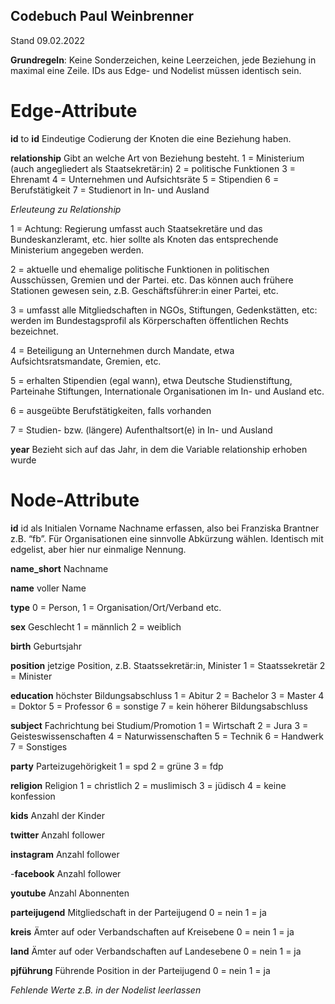 ## Codebuch Paul Weinbrenner
Stand 09.02.2022

**Grundregeln**:
Keine Sonderzeichen, keine Leerzeichen, jede Beziehung in
maximal eine Zeile. IDs aus Edge- und Nodelist müssen identisch sein.

# Edge-Attribute

**id** to **id**
Eindeutige Codierung der Knoten die eine Beziehung haben.

**relationship**
Gibt an welche Art von Beziehung besteht. 
1 = Ministerium (auch angegliedert als Staatsekretär:in)
2 = politische Funktionen
3 = Ehrenamt
4 = Unternehmen und Aufsichtsräte
5 = Stipendien
6 = Berufstätigkeit
7 = Studienort in In- und Ausland

*Erleuteung zu Relationship*

1 = Achtung: Regierung umfasst auch Staatsekretäre und das
Bundeskanzleramt, etc. hier sollte als Knoten das entsprechende
Ministerium angegeben werden.

2 = aktuelle und ehemalige politische Funktionen in politischen
Ausschüssen, Gremien und der Partei. etc. Das können auch frühere
Stationen gewesen sein, z.B. Geschäftsführer:in einer Partei, etc.

3 = umfasst alle Mitgliedschaften in NGOs, Stiftungen, Gedenkstätten,
etc: werden im Bundestagsprofil als Körperschaften öffentlichen Rechts
bezeichnet.

4 = Beteiligung an Unternehmen durch Mandate, etwa Aufsichtsratsmandate,
Gremien, etc.

5 = erhalten Stipendien (egal wann), etwa Deutsche Studienstiftung,
Parteinahe Stiftungen, Internationale Organisationen im In- und Ausland
etc.

6 = ausgeübte Berufstätigkeiten, falls vorhanden

7 = Studien- bzw. (längere) Aufenthaltsort(e) in In- und Ausland

**year**
Bezieht sich auf das Jahr, in dem die Variable relationship
erhoben wurde

# Node-Attribute

**id**
id als Initialen Vorname Nachname erfassen, also bei Franziska Brantner z.B. "fb". Für Organisationen eine sinnvolle Abkürzung wählen. Identisch mit edgelist, aber hier nur einmalige Nennung.

**name_short** 
Nachname

**name**
voller Name

**type**
0 = Person, 
1 = Organisation/Ort/Verband etc.

**sex**
Geschlecht
1 = männlich
2 = weiblich

**birth**
Geburtsjahr

**position**
jetzige Position, z.B. Staatssekretär:in, Minister
1 = Staatssekretär
2 = Minister

**education**
höchster Bildungsabschluss
1 = Abitur
2 = Bachelor
3 = Master
4 = Doktor
5 = Professor
6 = sonstige
7 = kein höherer Bildungsabschluss

**subject**
Fachrichtung bei Studium/Promotion
1 = Wirtschaft
2 = Jura
3 = Geisteswissenschaften
4 = Naturwissenschaften
5 = Technik
6 = Handwerk
7 = Sonstiges

**party** 
Parteizugehörigkeit
1 = spd
2 = grüne
3 = fdp

**religion**
Religion
1 = christlich
2 = muslimisch
3 = jüdisch
4 = keine konfession

**kids** 
Anzahl der Kinder

**twitter**
Anzahl follower

**instagram**
Anzahl follower

-**facebook** 
Anzahl follower

**youtube** 
Anzahl Abonnenten

**parteijugend** 
Mitgliedschaft in der Parteijugend
0 = nein
1 = ja

**kreis** 
Ämter auf oder Verbandschaften auf Kreisebene
0 = nein
1 = ja

**land** 
Ämter auf oder Verbandschaften auf Landesebene
0 = nein
1 = ja

**pjführung**
Führende Position in der Parteijugend
0 = nein
1 = ja

*Fehlende Werte z.B. in der Nodelist leerlassen*
